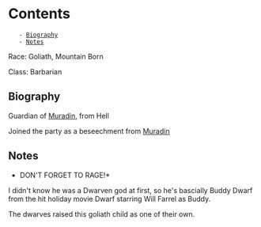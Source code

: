 = Contents =
    - [[#Biography|Biography]]
    - [[#Notes|Notes]]

Race: Goliath, Mountain Born

Class: Barbarian

== Biography ==

Guardian of [[Muradin]], from Hell

Joined the party as a beseechment from [[Muradin]]

== Notes ==

*DON'T FORGET TO RAGE!*

I didn't know he was a Dwarven god at first, so he's bascially Buddy Dwarf from the hit holiday movie Dwarf starring Will Farrel as Buddy.

The dwarves raised this goliath child as one of their own.


